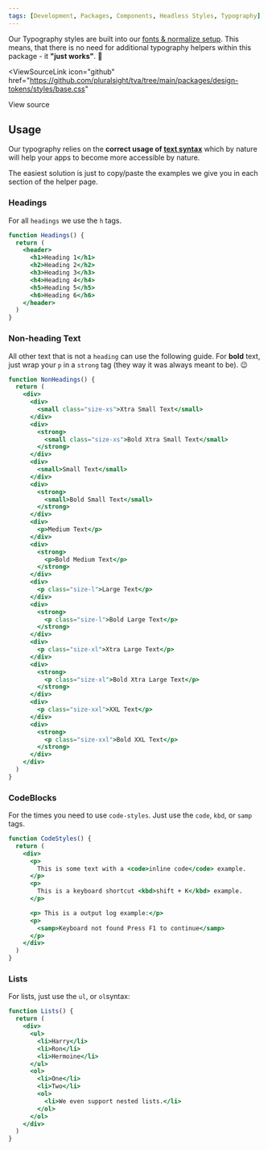 ```yaml
---
tags: [Development, Packages, Components, Headless Styles, Typography]
---
```



<ReleaseNote />

Our Typography styles are built into our [fonts & normalize setup](../getting-started/installation#ps-tt-commons-font). This means, that there is no need for additional typography helpers within this package - it **"just works"**. :raised_hands:

<ViewSourceLink
  icon="github"
  href="https://github.com/pluralsight/tva/tree/main/packages/design-tokens/styles/base.css"
>
  View source
</ViewSourceLink>

## Usage

Our typography relies on the **correct usage of [text syntax](https://developer.mozilla.org/en-US/docs/Learn/HTML/Introduction_to_HTML/HTML_text_fundamentals)** which by nature will help your apps to become more accessible by nature.

The easiest solution is just to copy/paste the examples we give you in each section of the helper page.

### Headings

For all `headings` we use the `h` tags.

```jsx live title="Heading options"
function Headings() {
  return (
    <header>
      <h1>Heading 1</h1>
      <h2>Heading 2</h2>
      <h3>Heading 3</h3>
      <h4>Heading 4</h4>
      <h5>Heading 5</h5>
      <h6>Heading 6</h6>
    </header>
  )
}
```

### Non-heading Text

All other text that is not a `heading` can use the following guide. For **bold** text, just wrap your `p` in a `strong` tag (they way it was always meant to be). :wink:

```jsx live title="Non-heading options"
function NonHeadings() {
  return (
    <div>
      <div>
        <small class="size-xs">Xtra Small Text</small>
      </div>
      <div>
        <strong>
          <small class="size-xs">Bold Xtra Small Text</small>
        </strong>
      </div>
      <div>
        <small>Small Text</small>
      </div>
      <div>
        <strong>
          <small>Bold Small Text</small>
        </strong>
      </div>
      <div>
        <p>Medium Text</p>
      </div>
      <div>
        <strong>
          <p>Bold Medium Text</p>
        </strong>
      </div>
      <div>
        <p class="size-l">Large Text</p>
      </div>
      <div>
        <strong>
          <p class="size-l">Bold Large Text</p>
        </strong>
      </div>
      <div>
        <p class="size-xl">Xtra Large Text</p>
      </div>
      <div>
        <strong>
          <p class="size-xl">Bold Xtra Large Text</p>
        </strong>
      </div>
      <div>
        <p class="size-xxl">XXL Text</p>
      </div>
      <div>
        <strong>
          <p class="size-xxl">Bold XXL Text</p>
        </strong>
      </div>
    </div>
  )
}
```

### CodeBlocks

For the times you need to use `code-styles`. Just use the `code`, `kbd`, or `samp` tags.

```jsx live title="Code styles"
function CodeStyles() {
  return (
    <div>
      <p>
        This is some text with a <code>inline code</code> example.
      </p>
      <p>
        This is a keyboard shortcut <kbd>shift + K</kbd> example.
      </p>

      <p> This is a output log example:</p>
      <p>
        <samp>Keyboard not found Press F1 to continue</samp>
      </p>
    </div>
  )
}
```

### Lists

For lists, just use the `ul`, or `ol`syntax:

```jsx live title="Lists examples"
function Lists() {
  return (
    <div>
      <ul>
        <li>Harry</li>
        <li>Ron</li>
        <li>Hermoine</li>
      </ul>
      <ol>
        <li>One</li>
        <li>Two</li>
        <ol>
          <li>We even support nested lists.</li>
        </ol>
      </ol>
    </div>
  )
}
```
